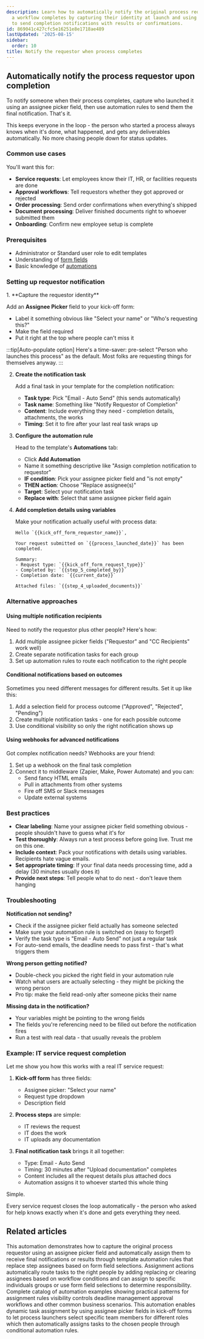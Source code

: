 ```yaml
---
description: Learn how to automatically notify the original process requestor when
  a workflow completes by capturing their identity at launch and using automations
  to send completion notifications with results or confirmations.
id: 869041c427cfc5e16251e8e1718ae489
lastUpdated: '2025-08-15'
sidebar:
  order: 10
title: Notify the requestor when process completes
---
```



## Automatically notify the process requestor upon completion

To notify someone when their process completes, capture who launched it using an assignee picker field, then use automation rules to send them the final notification. That's it.

This keeps everyone in the loop - the person who started a process always knows when it's done, what happened, and gets any deliverables automatically. No more chasing people down for status updates.

### Common use cases

You'll want this for:
- **Service requests**: Let employees know their IT, HR, or facilities requests are done
- **Approval workflows**: Tell requestors whether they got approved or rejected
- **Order processing**: Send order confirmations when everything's shipped
- **Document processing**: Deliver finished documents right to whoever submitted them
- **Onboarding**: Confirm new employee setup is complete

### Prerequisites

- Administrator or Standard user role to edit templates
- Understanding of [form fields](/products/pro/tracking-and-tasks/tasks/what-are-form-fields-in-tallyfy/)
- Basic knowledge of [automations](/products/pro/documenting/templates/automations/)

### Setting up requestor notification

<Steps>
1. **Capture the requestor identity**
   
   Add an **Assignee Picker** field to your kick-off form:
   - Label it something obvious like "Select your name" or "Who's requesting this?"
   - Make the field required
   - Put it right at the top where people can't miss it
   
   :::tip[Auto-populate option]
   Here's a time-saver: pre-select "Person who launches this process" as the default. Most folks are requesting things for themselves anyway.
   :::

2. **Create the notification task**
   
   Add a final task in your template for the completion notification:
   - **Task type**: Pick "Email - Auto Send" (this sends automatically)
   - **Task name**: Something like "Notify Requestor of Completion"
   - **Content**: Include everything they need - completion details, attachments, the works
   - **Timing**: Set it to fire after your last real task wraps up

3. **Configure the automation rule**
   
   Head to the template's **Automations** tab:
   - Click **Add Automation**
   - Name it something descriptive like "Assign completion notification to requestor"
   - **IF condition**: Pick your assignee picker field and "is not empty"
   - **THEN action**: Choose "Replace assignee(s)"
   - **Target**: Select your notification task
   - **Replace with**: Select that same assignee picker field again

4. **Add completion details using variables**
   
   Make your notification actually useful with process data:
   ```
   Hello `{{kick_off_form_requestor_name}}`,
   
   Your request submitted on `{{process_launched_date}}` has been completed.
   
   Summary:
   - Request type: `{{kick_off_form_request_type}}`
   - Completed by: `{{step_5_completed_by}}`
   - Completion date: `{{current_date}}`
   
   Attached files: `{{step_4_uploaded_documents}}`
   ```
</Steps>

### Alternative approaches

#### Using multiple notification recipients

Need to notify the requestor plus other people? Here's how:
1. Add multiple assignee picker fields ("Requestor" and "CC Recipients" work well)
2. Create separate notification tasks for each group
3. Set up automation rules to route each notification to the right people

#### Conditional notifications based on outcomes

Sometimes you need different messages for different results. Set it up like this:
1. Add a selection field for process outcome ("Approved", "Rejected", "Pending")
2. Create multiple notification tasks - one for each possible outcome
3. Use conditional visibility so only the right notification shows up

#### Using webhooks for advanced notifications

Got complex notification needs? Webhooks are your friend:
1. Set up a webhook on the final task completion
2. Connect it to middleware (Zapier, Make, Power Automate) and you can:
   - Send fancy HTML emails
   - Pull in attachments from other systems
   - Fire off SMS or Slack messages
   - Update external systems

### Best practices

- **Clear labeling**: Name your assignee picker field something obvious - people shouldn't have to guess what it's for
- **Test thoroughly**: Always run a test process before going live. Trust me on this one.
- **Include context**: Pack your notifications with details using variables. Recipients hate vague emails.
- **Set appropriate timing**: If your final data needs processing time, add a delay (30 minutes usually does it)
- **Provide next steps**: Tell people what to do next - don't leave them hanging

### Troubleshooting

**Notification not sending?**
- Check if the assignee picker field actually has someone selected
- Make sure your automation rule is switched on (easy to forget!)
- Verify the task type is "Email - Auto Send" not just a regular task
- For auto-send emails, the deadline needs to pass first - that's what triggers them

**Wrong person getting notified?**
- Double-check you picked the right field in your automation rule
- Watch what users are actually selecting - they might be picking the wrong person
- Pro tip: make the field read-only after someone picks their name

**Missing data in the notification?**
- Your variables might be pointing to the wrong fields
- The fields you're referencing need to be filled out before the notification fires
- Run a test with real data - that usually reveals the problem

### Example: IT service request completion

Let me show you how this works with a real IT service request:

1. **Kick-off form** has three fields:
   - Assignee picker: "Select your name"
   - Request type dropdown
   - Description field

2. **Process steps** are simple:
   - IT reviews the request
   - IT does the work
   - IT uploads any documentation

3. **Final notification task** brings it all together:
   - Type: Email - Auto Send
   - Timing: 30 minutes after "Upload documentation" completes
   - Content includes all the request details plus attached docs
   - Automation assigns it to whoever started this whole thing

Simple.

Every service request closes the loop automatically - the person who asked for help knows exactly when it's done and gets everything they need.


## Related articles
<CardGrid>
<LinkTitleCard header="<b>Examples > Automatically assign a step to the original process requestor</b>" href="/products/pro/documenting/templates/automations/examples/assign-step-to-requestor/" > This automation demonstrates how to capture the original process requestor using an assignee picker field and automatically assign them to receive final notifications or results through template automation rules that replace step assignees based on form field selections. </LinkTitleCard>
<LinkTitleCard header="<b>Actions > Automate task assignments</b>" href="/products/pro/documenting/templates/automations/actions/asignment-actions/" > Assignment actions automatically route tasks to the right people by adding replacing or clearing assignees based on workflow conditions and can assign to specific individuals groups or use form field selections to determine responsibility. </LinkTitleCard>
<LinkTitleCard header="<b>Automations > Examples</b>" href="/products/pro/documenting/templates/automations/examples/" > Complete catalog of automation examples showing practical patterns for assignment rules visibility controls deadline management approval workflows and other common business scenarios. </LinkTitleCard>
<LinkTitleCard header="<b>Examples > Dynamic member assignment from kick-off forms</b>" href="/products/pro/documenting/templates/automations/examples/dynamic-member-assignment-from-kickoff/" > This automation enables dynamic task assignment by using assignee picker fields in kick-off forms to let process launchers select specific team members for different roles which then automatically assigns tasks to the chosen people through conditional automation rules. </LinkTitleCard>
</CardGrid>